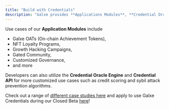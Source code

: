 ```yaml
---
title: "Build with Credentials"
description: "Galxe provides **Applications Modules**, **Credential Oracle Engine**, and **Credential API** for developers to leverage credential data to build better products and communities."
---
```


Use cases of our **Application Modules** include

* Galxe OATs (On-chain Achievement Tokens),
* NFT Loyalty Programs,
* Growth Hacking Campaigns,
* Gated Community,
* Customized Governance,
* and more

Developers can also utilize the **Credential Oracle Engine** and **Credential API** for more customized use cases such as credit scoring and sybil attack prevention algorithms.

Check out a range of [different case studies here](/case-studies/DEXGrowthWithHashflow) and apply to use Galxe Credentials during our Closed Beta [here](https://gal.xyz/application)!